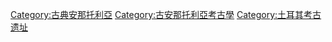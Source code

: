 [[Category:古典安那托利亞|Category:古典安那托利亞]]
[[Category:古安那托利亞考古學|Category:古安那托利亞考古學]]
[[Category:土耳其考古遗址|Category:土耳其考古遗址]]